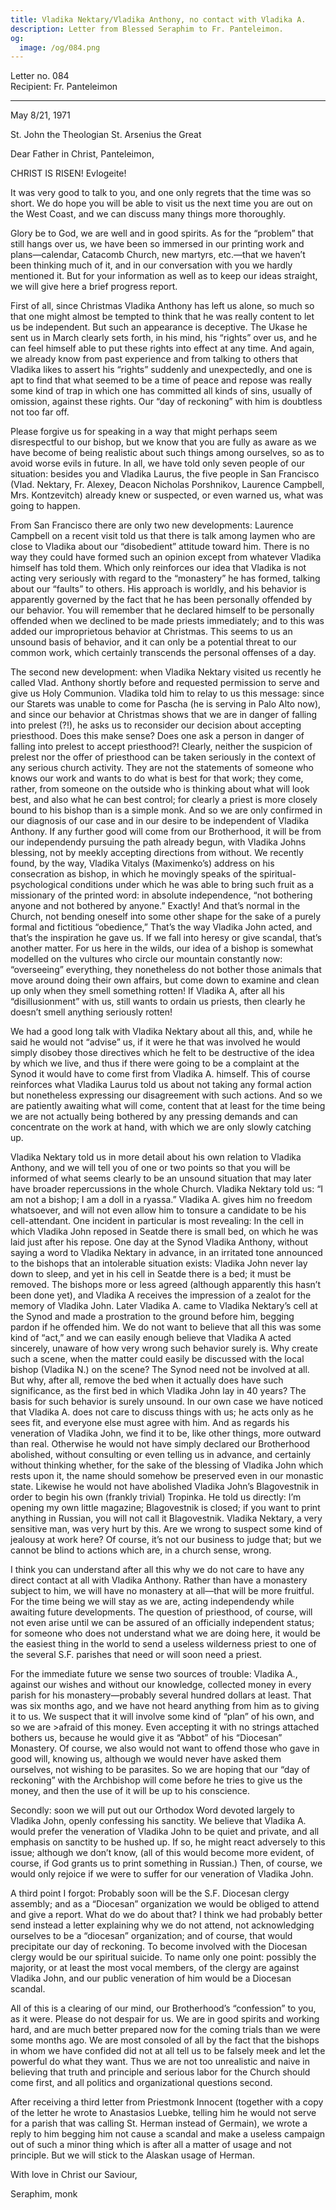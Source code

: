 ```yaml
---
title: Vladika Nektary/Vladika Anthony, no contact with Vladika A.
description: Letter from Blessed Seraphim to Fr. Panteleimon.
og:
  image: /og/084.png
---
```


<div style={{textAlign:'right', fontFamily:'monospace'}}>Letter no. 084</div>
<div style={{textAlign:'left', fontFamily:'monospace'}}>Recipient: Fr. Panteleimon</div>

---

May 8/21, 1971

St. John the Theologian St. Arsenius the Great

Dear Father in Christ, Panteleimon,

CHRIST IS RISEN! Evlogeite!

It was very good to talk to you, and one only regrets that the time was so short. We do hope you will be able to visit us the next time you are out on the West Coast, and we can discuss many things more thoroughly.

Glory be to God, we are well and in good spirits. As for the “problem” that still hangs over us, we have been so immersed in our printing work and plans—calendar, Catacomb Church, new martyrs, etc.—that we haven’t been thinking much of it, and in our conversation with you we hardly mentioned it. But for your information as well as to keep our ideas straight, we will give here a brief progress report.

First of all, since Christmas Vladika Anthony has left us alone, so much so that one might almost be tempted to think that he was really content to let us be independent. But such an appearance is deceptive. The Ukase he sent us in March clearly sets forth, in his mind, his “rights” over us, and he can feel himself able to put these rights into effect at any time. And again, we already know from past experience and from talking to others that Vladika likes to assert his “rights” suddenly and unexpectedly, and one is apt to find that what seemed to be a time of peace and repose was really some kind of trap in which one has committed all kinds of sins, usually of omission, against these rights. Our “day of reckoning” with him is doubtless not too far off.

Please forgive us for speaking in a way that might perhaps seem disrespectful to our bishop, but we know that you are fully as aware as we have become of being realistic about such things among ourselves, so as to avoid worse evils in future. In all, we have told only seven people of our situation: besides you and Vladika Laurus, the five people in San Francisco (Vlad. Nektary, Fr. Alexey, Deacon Nicholas Porshnikov, Laurence Campbell, Mrs. Kontzevitch) already knew or suspected, or even warned us, what was going to happen.

From San Francisco there are only two new developments: Laurence Campbell on a recent visit told us that there is talk among laymen who are close to Vladika about our “disobedient” attitude toward him. There is no way they could have formed such an opinion except from whatever Vladika himself has told them. Which only reinforces our idea that Vladika is not acting very seriously with regard to the “monastery” he has formed, talking about our “faults” to others. His approach is worldly, and his behavior is apparently governed by the fact that he has been personally offended by our behavior. You will remember that he declared himself to be personally offended when we declined to be made priests immediately; and to this was added our improprietous behavior at Christmas. This seems to us an unsound basis of behavior, and it can only be a potential threat to our common work, which certainly transcends the personal offenses of a day.

The second new development: when Vladika Nektary visited us recently he called Vlad. Anthony shortly before and requested permission to serve and give us Holy Communion. Vladika told him to relay to us this message: since our Starets was unable to come for Pascha (he is serving in Palo Alto now), and since our behavior at Christmas shows that we are in danger of falling into prelest (?!), he asks us to reconsider our decision about accepting priesthood. Does this make sense? Does one ask a person in danger of falling into prelest to accept priesthood?! Clearly, neither the suspicion of prelest nor the offer of priesthood can be taken seriously in the context of any serious church activity. They are not the statements of someone who knows our work and wants to do what is best for that work; they come, rather, from someone on the outside who is thinking about what will look best, and also what he can best control; for clearly a priest is more closely bound to his bishop than is a simple monk. And so we are only confirmed in our diagnosis of our case and in our desire to be independent of Vladika Anthony. If any further good will come from our Brotherhood, it will be from our independendy pursuing the path already begun, with Vladika Johns blessing, not by meekly accepting directions from without. We recently found, by the way, Vladika Vitalys (Maximenko’s) address on his consecration as bishop, in which he movingly speaks of the spiritual-psychological conditions under which he was able to bring such fruit as a missionary of the printed word: in absolute independence, “not bothering anyone and not bothered by anyone.” Exactly! And that’s normal in the Church, not bending oneself into some other shape for the sake of a purely formal and fictitious “obedience,” That’s the way Vladika John acted, and that’s the inspiration he gave us. If we fall into heresy or give scandal, that’s another matter. For us here in the wilds, our idea of a bishop is somewhat modelled on the vultures who circle our mountain constantly now: “overseeing” everything, they nonetheless do not bother those animals that move around doing their own affairs, but come down to examine and clean up only when they smell something rotten! If Vladika A, after all his “disillusionment” with us, still wants to ordain us priests, then clearly he doesn’t smell anything seriously rotten!

We had a good long talk with Vladika Nektary about all this, and, while he said he would not “advise” us, if it were he that was involved he would simply disobey those directives which he felt to be destructive of the idea by which we live, and thus if there were going to be a complaint at the Synod it would have to come first from Vladika A. himself. This of course reinforces what Vladika Laurus told us about not taking any formal action but nonetheless expressing our disagreement with such actions. And so we are patiently awaiting what will come, content that at least for the time being we are not actually being bothered by any pressing demands and can concentrate on the work at hand, with which we are only slowly catching up.

Vladika Nektary told us in more detail about his own relation to Vladika Anthony, and we will tell you of one or two points so that you will be informed of what seems clearly to be an unsound situation that may later have broader repercussions in the whole Church. Vladika Nektary told us: “I am not a bishop; I am a doll in a ryassa.” Vladika A. gives him no freedom whatsoever, and will not even allow him to tonsure a candidate to be his cell-attendant. One incident in particular is most revealing: In the cell in which Vladika John reposed in Seatde there is small bed, on which he was laid just after his repose. One day at the Synod Vladika Anthony, without saying a word to Vladika Nektary in advance, in an irritated tone announced to the bishops that an intolerable situation exists: Vladika John never lay down to sleep, and yet in his cell in Seatde there is a bed; it must be removed. The bishops more or less agreed (although apparently this hasn’t been done yet), and Vladika A receives the impression of a zealot for the memory of Vladika John. Later Vladika A. came to Vladika Nektary’s cell at the Synod and made a prostration to the ground before him, begging pardon if he offended him. We do not want to believe that all this was some kind of “act,” and we can easily enough believe that Vladika A acted sincerely, unaware of how very wrong such behavior surely is. Why create such a scene, when the matter could easily be discussed with the local bishop (Vladika N.) on the scene? The Synod need not be involved at all. But why, after all, remove the bed when it actually does have such significance, as the first bed in which Vladika John lay in 40 years? The basis for such behavior is surely unsound. In our own case we have noticed that Vladika A. does not care to discuss things with us; he acts only as he sees fit, and everyone else must agree with him. And as regards his veneration of Vladika John, we find it to be, like other things, more outward than real. Otherwise he would not have simply declared our Brotherhood abolished, without consulting or even telling us in advance, and certainly without thinking whether, for the sake of the blessing of Vladika John which rests upon it, the name should somehow be preserved even in our monastic state. Likewise he would not have abolished Vladika John’s Blagovestnik in order to begin his own (frankly trivial) Tropinka. He told us directly: I’m opening my own little magazine; Blagovestnik is closed; if you want to print anything in Russian, you will not call it Blagovestnik. Vladika Nektary, a very sensitive man, was very hurt by this. Are we wrong to suspect some kind of jealousy at work here? Of course, it’s not our business to judge that; but we cannot be blind to actions which are, in a church sense, wrong.

I think you can understand after all this why we do not care to have any direct contact at all with Vladika Anthony. Rather than have a monastery subject to him, we will have no monastery at all—that will be more fruitful. For the time being we will stay as we are, acting independendy while awaiting future developments. The question of priesthood, of course, will not even arise until we can be assured of an officially independent status; for someone who does not understand what we are doing here, it would be the easiest thing in the world to send a useless wilderness priest to one of the several S.F. parishes that need or will soon need a priest.

For the immediate future we sense two sources of trouble: Vladika A., against our wishes and without our knowledge, collected money in every parish for his monastery—probably several hundred dollars at least. That was six months ago, and we have not heard anything from him as to giving it to us. We suspect that it will involve some kind of “plan” of his own, and so we are >afraid of this money. Even accepting it with no strings attached bothers us, because he would give it as “Abbot” of his “Diocesan” Monastery. Of course, we also would not want to offend those who gave in good will, knowing us, although we would never have asked them ourselves, not wishing to be parasites. So we are hoping that our “day of reckoning” with the Archbishop will come before he tries to give us the money, and then the use of it will be up to his conscience.

Secondly: soon we will put out our Orthodox Word devoted largely to Vladika John, openly confessing his sanctity. We believe that Vladika A. would prefer the veneration of Vladika John to be quiet and private, and all emphasis on sanctity to be hushed up. If so, he might react adversely to this issue; although we don’t know, (all of this would become more evident, of course, if God grants us to print something in Russian.) Then, of course, we would only rejoice if we were to suffer for our veneration of Vladika John.

A third point I forgot: Probably soon will be the S.F. Diocesan clergy assembly; and as a “Diocesan” organization we would be obliged to attend and give a report. What do we do about that? I think we had probably better send instead a letter explaining why we do not attend, not acknowledging ourselves to be a “diocesan” organization; and of course, that would precipitate our day of reckoning. To become involved with the Diocesan clergy would be our spiritual suicide. To name only one point: possibly the majority, or at least the most vocal members, of the clergy are against Vladika John, and our public veneration of him would be a Diocesan scandal.

All of this is a clearing of our mind, our Brotherhood’s “confession” to you, as it were. Please do not despair for us. We are in good spirits and working hard, and are much better prepared now for the coming trials than we were some months ago. We are most consoled of all by the fact that the bishops in whom we have confided did not at all tell us to be falsely meek and let the powerful do what they want. Thus we are not too unrealistic and naive in believing that truth and principle and serious labor for the Church should come first, and all politics and organizational questions second.

After receiving a third letter from Priestmonk Innocent (together with a copy of the letter he wrote to Anastasios Luebke, telling him he would not serve for a parish that was calling St. Herman instead of Germain), we wrote a reply to him begging him not cause a scandal and make a useless campaign out of such a minor thing which is after all a matter of usage and not principle. But we will stick to the Alaskan usage of Herman.

With love in Christ our Saviour,

Seraphim, monk